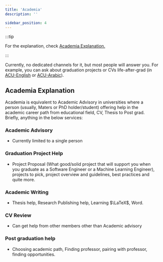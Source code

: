 ```yaml
---
title: 'Academia'
description: ''

sidebar_position: 4
---
```


:::tip

For the explanation, check [Academia Explanation.](#academia-explanation)

:::

Currently, no dedicated channels for it, but most people will answer you. For example, you can ask about graduation projects or CVs life-after-grad (in [ACU-English](https://discord.com/channels/1026170883997438112/1026170885331222553) or [ACU-Arabic](https://discord.com/channels/950993900720492574/992733648690368512)).

## Academia Explanation

Academia is equivalent to Academic Advisory in universities where a person (usually, Maters or PhD holder/student) offering help in the academic career path from educational field, CV, Thesis to Post grad. Briefly, anything in the below services:

### Academic Advisory

-   Currently limited to a single person

### Graduation Project Help

-   Project Proposal (What good/solid project that will support you when you graduate as a Software Engineer or a Machine Learning Engineer), projects to pick, project overview and guidelines, best practices and quite more.

### Academic Writing

-   Thesis help, Research Publishing help, Learning $\LaTeX$, Word.

### CV Review

-   Can get help from other members other than Academic advisory

### Post graduation help

-   Choosing academic path, Finding professor, pairing with professor, finding opportunities.
